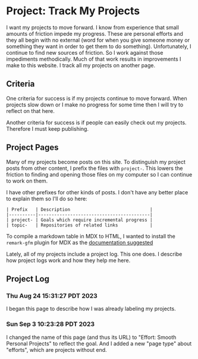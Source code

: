 # Project: Track My Projects

I want my projects to move forward. I know from experience that small amounts of friction impede my progress. These are personal efforts and they all begin with no external (word for when you give someone money or something they want in order to get them to do something). Unfortunately, I continue to find new sources of friction. So I work against those impediments methodically. Much of that work results in <Link slug="improve-this-website">improvements I make to this website</Link>. I <Link slug="project-index">track all my projects on another page</Link>.

## Criteria

One criteria for success is if my projects continue to move forward. When projects slow down or I make no progress for some time then I will try to reflect on that here.

Another criteria for success is if people can easily check out my projects. Therefore I must keep publishing.

## Project Pages

Many of my projects become posts on this site. To distinguish my project posts from other content, I prefix the files with `project-`. This lowers the friction to finding and opening those files on my computer so I can continue to work on them.

I have other prefixes for other kinds of posts. I don't have any better place to explain them so I'll do so here:


```
| Prefix   | Description                              |
|----------|------------------------------------------|
| project- | Goals which require incremental progress |
| topic-   | Repositories of related links            |
```

<Future>To compile a markdown table in MDX to HTML, I wanted to install the `remark-gfm` plugin for MDX as the [documentation suggested](https://mdxjs.com/table-of-components/)</Future>

Lately, all of my projects include a project log. This one does. I describe how project logs work and how they help me <Link slug="about-project-logs">here</Link>.

## Project Log

### Thu Aug 24 15:31:27 PDT 2023

I began this page to describe how I was already labeling my projects.

### Sun Sep  3 10:23:28 PDT 2023

<Future>I changed the name of this page (and thus its URL) to "Effort: Smooth Personal Projects" to reflect the goal. And I added a new "page type" about "efforts", which are projects without end.</Future>

